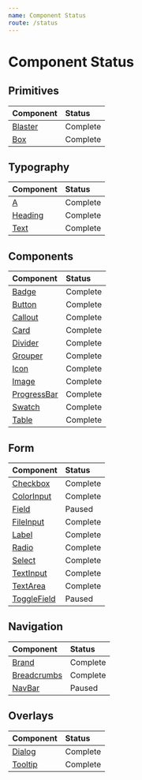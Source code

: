 ```yaml
---
name: Component Status
route: /status
---
```




# Component Status

## Primitives

| Component | Status |
|:----------|:-------|
| [Blaster](/primitives/blaster) | <Badge intent="success">Complete</Badge> |
| [Box](/primitives) | <Badge intent="success">Complete</Badge> |

## Typography

| Component | Status |
|:----------|:-------|
| [A](/typography/a) | <Badge intent="success">Complete</Badge> |
| [Heading](typography/heading) | <Badge intent="success">Complete</Badge> |
| [Text](typography/text) | <Badge intent="success">Complete</Badge> |

## Components

| Component | Status |
|:----------|:-------|
| [Badge](/components/badge) | <Badge intent="success">Complete</Badge> |
| [Button](/components/button) | <Badge intent="success">Complete</Badge> |
| [Callout](/components/callout) | <Badge intent="success">Complete</Badge> |
| [Card](/components/card) | <Badge intent="success">Complete</Badge> |
| [Divider](/components/divider) | <Badge intent="success">Complete</Badge> |
| [Grouper](/components/grouper) | <Badge intent="success">Complete</Badge> |
| [Icon](/components/icon) | <Badge intent="success">Complete</Badge> |
| [Image](/components/image) | <Badge intent="success">Complete</Badge> |
| [ProgressBar](/components/progressBar) | <Badge intent="success">Complete</Badge> |
| [Swatch](/components/swatch) | <Badge intent="success">Complete</Badge> |
| [Table](/components/table) | <Badge intent="success">Complete</Badge> |

## Form

| Component | Status |
|:----------|:-------|
| [Checkbox](/form/checkbox) | <Badge intent="success">Complete</Badge> |
| [ColorInput](/form/colorInput) | <Badge intent="success">Complete</Badge> |
| [Field](/form/field) | <Badge intent="danger">Paused</Badge> |
| [FileInput](/form/fileInput) | <Badge intent="success">Complete</Badge> |
| [Label](/form/label) | <Badge intent="success">Complete</Badge> |
| [Radio](/form/radio) | <Badge intent="success">Complete</Badge> |
| [Select](/form/select) | <Badge intent="success">Complete</Badge> |
| [TextInput](/form/textInput) | <Badge intent="success">Complete</Badge> |
| [TextArea](/form/textArea) | <Badge intent="success">Complete</Badge> |
| [ToggleField](/form/toggleField) | <Badge intent="danger">Paused</Badge> |

## Navigation

| Component | Status |
|:----------|:-------|
| [Brand](/navigation/brand) | <Badge intent="success">Complete</Badge> |
| [Breadcrumbs](/navigation/breadcrumbs) | <Badge intent="success">Complete</Badge> |
| [NavBar](/navigation/navBar) | <Badge intent="danger">Paused</Badge> |

## Overlays

| Component | Status |
|:----------|:-------|
| [Dialog](/overlays/dialog) | <Badge intent="success">Complete</Badge> |
| [Tooltip](/overlays/tooltip) | <Badge intent="success">Complete</Badge> |
